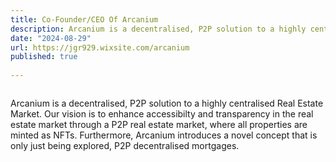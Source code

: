 ```yaml
---
title: Co-Founder/CEO Of Arcanium
description: Arcanium is a decentralised, P2P solution to a highly centralised Real Estate Market
date: "2024-08-29"
url: https://jgr929.wixsite.com/arcanium
published: true
  
---
```



[![]()](https://jgr929.wixsite.com/arcanium)

Arcanium is a decentralised, P2P solution to a highly centralised Real Estate Market. Our vision is to enhance accessibilty and transparency in the real estate market through a P2P real estate market, where all properties are minted as NFTs. Furthermore, Arcanium introduces a novel concept that is only just being explored, P2P decentralised mortgages. 
